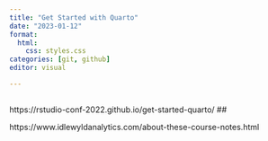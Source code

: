 ```yaml
---
title: "Get Started with Quarto"
date: "2023-01-12"
format: 
  html:
    css: styles.css
categories: [git, github]
editor: visual

---
```



## 
https://rstudio-conf-2022.github.io/get-started-quarto/ 
##

https://www.idlewyldanalytics.com/about-these-course-notes.html  
